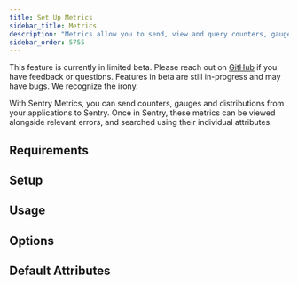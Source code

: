 ```yaml
---
title: Set Up Metrics
sidebar_title: Metrics
description: "Metrics allow you to send, view and query counters, gauges and measurements sent from your applications within Sentry."
sidebar_order: 5755
---
```


<Alert>

This feature is currently in limited beta. Please reach out on [GitHub](https://github.com/getsentry/sentry-python/discussions/5042) if you have feedback or questions. Features in beta are still in-progress and may have bugs. We recognize the irony.

</Alert>

With Sentry Metrics, you can send counters, gauges and distributions from your applications to Sentry. Once in Sentry, these metrics can be viewed alongside relevant errors, and searched using their individual attributes.

## Requirements

<PlatformContent includePath="metrics/requirements" />

## Setup

<PlatformContent includePath="metrics/setup" />

## Usage

<PlatformContent includePath="metrics/usage" />

## Options

<PlatformContent includePath="metrics/options" />

## Default Attributes

<PlatformContent includePath="metrics/default-attributes" />
